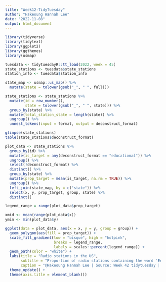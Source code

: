 ```yaml
---
title: "Week12-TidyTuesday"
author: "Hakeoung Hannah Lee"
date: "2022-11-08"
output: html_document
---
```


```r
library(tidyverse)
library(tidytext)
library(ggplot2)
library(ggthemes)
library(usmap)
```


```r
tuesdata <- tidytuesdayR::tt_load(2022, week = 45)
state_stations <- tuesdata$state_stations
station_info <- tuesdata$station_info
```
```r
state_map <- usmap::us_map() %>%
  mutate(state = tolower(gsub("_", " ", full)))
```


```r
state_stations <- state_stations %>%
  mutate(id = row_number(),
         state = tolower(gsub("_", " ", state))) %>%
  group_by(state) %>%
  mutate(total_station_state = length(state)) %>%
  ungroup() %>% 
  unnest_tokens(input = format, output = deconstruct_format)
```

```r
glimpse(state_stations)
table(state_stations$deconstruct_format)
```

```r
plot_data <- state_stations %>%
  group_by(id) %>%
  mutate(is_target = any(deconstruct_format == "educational")) %>% 
  ungroup() %>%
  select(!deconstruct_format) %>%
  distinct() %>%
  group_by(state) %>%
  mutate(prop_target = mean(is_target, na.rm = TRUE)) %>%
  ungroup() %>%
  left_join(state_map, by = c("state")) %>% 
  select(x, y, prop_target, group, state) %>%
  distinct()
```

```r
legend_range = range(plot_data$prop_target)

xmid <- mean(range(plot_data$x))
ymin <- min(plot_data$y)

ggplot(data = plot_data, aes(x = x, y = y, group = group)) + 
  geom_polygon(aes(fill = prop_target)) + 
  scale_fill_gradient(low = "bisque", high = "hotpink",
                      breaks = legend_range,
                      labels = scales::percent(legend_range)) +
  geom_path(color = "white") +
  labs(title = "Radio stations in the US",
       subtitle = "Proportion of radio stations containing the word 'Educational' in the format",
       caption = "@Hakeoung Hannah Lee | Source: Week 42 tidytuesday | \n Reference: Github @jcken95") +
  theme_update() +
  theme(axis.title = element_blank())
```
